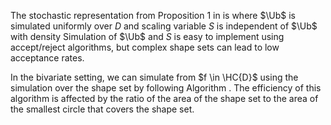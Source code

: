 

The stochastic representation from Proposition 1 in \citet{Hou2017} is \eeq[Hou]{
  \Xb = \mub + S\Ub,
} where $\Ub$ is simulated uniformly over $D$ and scaling variable $S$ is independent of $\Ub$ with density \eeq[scale-s]{
  \fnc{f_S}{s} = s^p\abs{D}\abs{\fnc{f_0^{'}}{s}}.
} Simulation of $\Ub$ and $S$ is easy to implement using accept/reject algorithms, but complex shape sets can lead to low acceptance rates. 

<!-- A proof of this representation using the density $f_S$ is provided in Appendix \@ref(sim-shape-set). -->

In the bivariate setting, we can simulate from $f \in \HC{D}$ using the simulation over the shape set by following Algorithm \ref{Alg:sim-shapeset}. The efficiency of this algorithm is affected by the ratio of the area of the shape set to the area of the smallest circle that covers the shape set. 

\begin{algorithm}[H] \label{Alg:sim-shapeset}
  \SetAlgoLined
  \LinesNumbered
  \KwResult{Sample of $n$ independent and identically distributed random vectors from density $f \in \HC{D}$ on $\R^2$}
  Find the maximum distance from $\mub$ to $\pd D$, $\rho^{(\text{mx})} = \maxa[\t \in [0, 2\pi)]{\fncD{r}{\t}}$, with $r\!_D$ in Equation \eqref{Eq:D-boundary}\;
  $i = 1$\;
  \While{$i \leq n$}{
    Simulate $\t$ uniformly from $[0, 2\pi)$ and $\rho$ uniformly from $\brac{0, \rho^{(\text{mx})}}$\;
    \If{$\sqrt{\rho} < \fncD{r}{\t}$}{
      $\ub_i = \paren{\sqrt{\rho}\fnc{\cos}{\t}, \sqrt{\rho}\fnc{\sin}{\t}}$\;
      Simulate $S_i$ from density $\fnc{f_S}{s} = s^p\abs{D}\abs{\fnc{f_0^{'}}{s}}$ to get $s_i$\;
      Calculate $\ith$ observation $\xb_i = \mub + s_i\ub_i$\;
      $i = i + 1$\;
      }
  }
  \caption{Simulate from $f \in \HC{D}$ by simulating uniformly over the shape set}
  \end{algorithm}